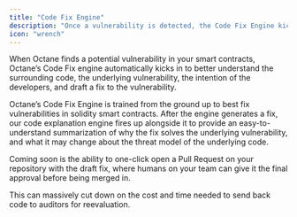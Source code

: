 ```yaml
---
title: "Code Fix Engine"
description: "Once a vulnerability is detected, the Code Fix Engine kicks into gear to automatically draft a secure fix."
icon: "wrench"
---
```


When Octane finds a potential vulnerability in your smart contracts, Octane’s Code Fix engine automatically kicks in to better understand the surrounding code, the underlying vulnerability, the intention of the developers, and draft a fix to the vulnerability.

Octane’s Code Fix Engine is trained from the ground up to best fix vulnerabilities in solidity smart contracts. After the engine generates a fix, our code explanation engine fires up alongside it to provide an easy-to-understand summarization of why the fix solves the underlying vulnerability, and what it may change about the threat model of the underlying code.

Coming soon is the ability to one-click open a Pull Request on your repository with the draft fix, where humans on your team can give it the final approval before being merged in.

This can massively cut down on the cost and time needed to send back code to auditors for reevaluation.
